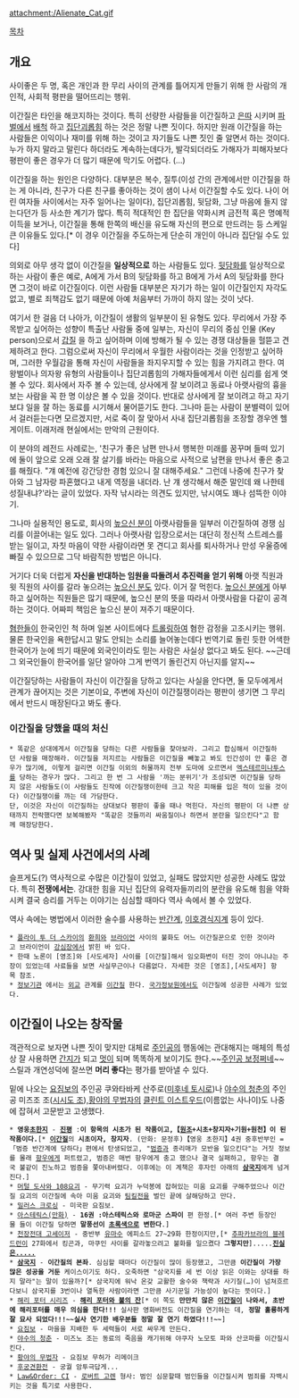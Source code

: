 attachment:/Alienate_Cat.gif

[[목차]]

== 개요 ==
사이좋은 두 명, 혹은 개인과 한 무리 사이의 관계를 틀어지게 만들기 위해 한 사람의 개인적, 사회적 평판을 떨어뜨리는 행위.

이간질은 타인을 해코지하는 것이다. 특히 선량한 사람들을 이간질하고 [[은따]] 시키며 [[파벌]]에서 [[배척]] 하고 [[집단괴롭힘]] 하는 것은 정말 나쁜 짓이다. 하지만 원래 이간질을 하는 사람들은 이익이나 재미를 위해 하는 것이고 자기들도 나쁜 짓인 줄 알면서 하는 것이다. 누가 하지 말라고 말린다 하더라도 계속하는데다가, 발각되더라도 가해자가 피해자보다 평판이 좋은 경우가 더 많기 때문에 막기도 어렵다. (...)

이간질을 하는 원인은 다양하다. 대부분은 복수, 질투(이성 간의 관계에서만 이간질을 하는 게 아니라, 친구가 다른 친구를 좋아하는 것이 샘이 나서 이간질할 수도 있다. 나이 어린 여자들 사이에서는 자주 일어나는 일이다), 집단괴롭힘, 뒷담화, 그냥 마음에 들지 않는다던가 등 사소한 계기가 많다. 특히 적대적인 한 집단을 약화시켜 금전적 혹은 명예적 이득을 보거나, 이간질을 통해 한쪽의 배신을 유도해 자신의 편으로 만드려는 등 스케일 큰 이유들도 있다.[* 이 경우 이간질을 주도하는게 단순히 개인이 아니라 집단일 수도 있다]

의외로 아무 생각 없이 이간질을 '''일상적으로''' 하는 사람들도 있다. [[뒷담화]]를 일상적으로 하는 사람이 좋은 예로, A에게 가서 B의 뒷담화를 하고 B에게 가서 A의 뒷담화를 한다면 그것이 바로 이간질이다. 이런 사람들 대부분은 자기가 하는 일이 이간질인지 자각도 없고, 별로 죄책감도 없기 때문에 아예 처음부터 가까이 하지 않는 것이 낫다.

여기서 한 걸음 더 나아가, 이간질이 생활의 일부분이 된 유형도 있다. 무리에서 가장 주목받고 싶어하는 성향이 특출난 사람둘 중에 일부는, 자신이 무리의 중심 인물 (Key person)으로서 [[갑질]] 을 하고 싶어하며 이에 방해가 될 수 있는 경쟁 대상들을 헐뜯고 견제하려고 한다. 그럼으로써 자신이 무리에서 우월한 사람이라는 것을 인정받고 싶어하며, 그러한 우월감을 통해 자신이 사람들을 좌지우지할 수 있는 힘을 가지려고 한다. 여왕벌이나 의자왕 유형의 사람들이나 집단괴롭힘의 가해자들에게서 이런 심리를 쉽게 엿볼 수 있다. 회사에서 자주 볼 수 있는데, 상사에게 잘 보이려고 동료나 아랫사람의 흉을 보는 사람을 꼭 한 명 이상은 볼 수 있을 것이다. 반대로 상사에게 잘 보이려고 하고 자기보댜 일을 잘 하는 동료를 시기해서 물어뜯기도 한다. 그나마 듣는 사람이 분별력이 있어서 걸러듣는다면 모르겠지만, 서로 죽이 잘 맞아서 사내 집단괴롭힘을 조장할 경우엔 헬게이트. 이래저래 현실에서는 만악의 근원이다.

이 분야의 레전드 사례로는, '친구가 좋은 남편 만나서 행복한 미래를 꿈꾸며 들떠 있기에 둘이 앞으로 오래 오래 잘 살기를 바라는 마음으로 사적으로 남편을 만나서 좋은 충고를 해줬다. "걔 예전에 강간당한 경험 있으니 잘 대해주세요." 그런데 나중에 친구가 찾아와 그 남자랑 파혼했다고 내게 역정을 내더라. 난 걔 생각해서 해준 말인데 왜 나한테 성질내냐?'라는 글이 있었다. 자작 낚시라는 의견도 있지만, 낚시여도 꽤나 섬뜩한 이야기.

그나마 실용적인 용도로, 회사의 [[높으신 분]]이 아랫사람들을 일부러 이간질하여 경쟁 심리를 이끌어내는 일도 있다. 그러나 아랫사람 입장으로서는 대단히 정신적 스트레스를 받는 일이고, 자칫 마음이 약한 사람이라면 못 견디고 회사를 퇴사하거나 만성 우울증에 빠질 수 있으므로 그닥 바람직한 방법은 아니다. 

거기다 더욱 더럽게 '''자신을 반대하는 임원을 따돌려서 추진력을 얻기 위해''' 아랫 직원과 윗 직원의 사이를 갈라 놓으려는 [[높으신 분]]도 있다. 이거 잘 먹힌다. [[높으신 분]]에게 아부하고 싶어하는 직원들은 많기 때문에, 높으신 분의 뜻을 따라서 아랫사람을 다같이 공격하는 것이다. 어짜피 책임은 높으신 분이 져주기 때문이다.

[[혐한]]들이 한국인인 척 하며 일본 사이트에다 [[트롤링]]하여 혐한 감정을 고조시키는 행위. 물론 한국인을 욕한답시고 말도 안되는 소리를 늘어놓는데다 번역기로 돌린 듯한 어색한 한국어가 눈에 띄기 때문에 외국인이라도 믿는 사람은 사실상 없다고 봐도 된다. ~~근데 그 외국인들이 한국어를 일단 알아야 그게 번역기 돌린건지 아닌지를 알지~~

이간질당하는 사람들이 자신이 이간질을 당하고 있다는 사실을 안다면, 둘 모두에게서 관계가 끊어지는 것은 기본이요, 주변에 자신이 이간질쟁이라는 평판이 생기면 그 무리에서 반드시 매장된다고 봐도 좋다. 

=== 이간질을 당했을 때의 처신 ===
 * 똑같은 상대에게서 이간질을 당하는 다른 사람들을 찾아보라. 그리고 합심해서 이간질하던 사람을 매장해라. 이간질을 저지르는 사람들은 이간질을 빼놓고 봐도 인간성이 안 좋은 경우가 많기에, 이렇게 걸리면 이간질 이외의 허물까지 전부 도마에 오르면서 [[엑스테르미나투스]]를 당하는 경우가 많다. 그리고 한 번 그 사람을 '까는 분위기'가 조성되면 이간질을 당하지 않은 사람들도(이 사람들도 진작에 이간질쟁이한테 크고 작은 피해를 입은 적이 있을 것이다) 이간질쟁이를 까는 데 가담한다.
 단, 이것은 자신이 이간질하는 상대보다 평판이 좋을 때나 먹힌다. 자신의 평판이 더 나쁜 상태까지 전락했다면 보복해봤자 "똑같은 것들끼리 싸움질이나 하면서 분란을 일으킨다"고 함께 매장당한다.

== 역사 및 실제 사건에서의 사례 ==
슬프게도(?) 역사적으로 수많은 이간질이 있었고, 실패도 많았지만 성공한 사례도 많았다. 특히 '''전쟁에서는'''. 강대한 힘을 지닌 집단의 유력자들끼리의 분란을 유도해 힘을 약화시켜 결국 승리를 거두는 이야기는 심심할 때마다 역사 속에서 볼 수 있었다.

역사 속에는 병법에서 이러한 술수를 사용하는 [[반간계]], [[이호경식지계]] 등이 있다.

 * [[플라이 투 더 스카이]]의 [[환희#s-2|환희]]와 [[브라이언(가수)|브라이언]] 사이의 불화도 어느 이간질꾼으로 인한 것이라고 브라이언이 [[강심장#s-2|강심장]]에서 밝힌 바 있다.
 * 한때 노론이 [영조]와 [사도세자] 사이를 [이간질]해서 임오화변이 터진 것이 아니냐는 주장이 있었는데 사료들을 보면 사실무근이나 다름없다. 자세한 것은 [영조],[사도세자] 항목 참조.
 * [[정보기관]] 에서는 [[외교]] 관계를 [[이간질]] 한다. [[국가정보원]]에서도 이간질에 성공한 사례가 있었다.

== 이간질이 나오는 창작물 ==
객관적으로 보자면 나쁜 짓이 맞지만 대체로 [[주인공]]의 행동에는 관대해지는 매체의 특성상 잘 사용하면 [[간지]]가 되고 [[멋]]이 되며 똑똑하게 보이기도 한다.~~[[주인공 보정]]쩌네~~ 스릴과 개연성덕에 잘쓰면 '''머리 좋다'''는 평가를 받아낼 수 있다.

밑에 나오는 [[요짐보]]의 주인공 쿠와타바케 산주로([[미후네 토시로]])나 [[야수의 청춘]]의 주인공 미즈조 조([[시시도 조]]),[[황야의 무법자]]의 [[클린트 이스트우드]](이름없는 사나이)도 나중에 잡혀서 고문받고 고생했다. 
 * '''영웅[[초한지]]''' - '''[[진평]]''' :''' 이 항목의 시초가 된 작품이고,【[[원조]]+시초+창지자+기원+원천】이 된 작품이다.'''[* '''[[이간질]]'''의 '''시초이자, 창지자'''. (만화: 문정후)【영웅 초한지】4권 중후반부인 =「범증 반간계에 당하다」편에서 탄생되었고, "[[범증]]과 종리매가 모반을 일으킨다"는 거짓 정보를 몰래 [[항우]]에게 퍼트렸고, 범증은 매번 항우에게 충고 했으나 결국 실패하고, 항우는 결국 불같이 진노하고 범증을 쫓아내버렸다. 이후에는 이 계책은 후자인 아래의 '''[[삼국지]]'''에게 넘겨진다.]
 * [[머털 도사와 108요괴]] - 무기력 요괴가 누덕봉에 잡혀있는 미움 요괴를 구해주었으나 이간질 요괴의 이간질에 속아 미움 요괴와 [[팀킬]]전을 벌인 끝에 살해당하고 만다.
 * [[밀러스 크로싱]] - 미국판 요짐보.
 * [[아스테릭스(만화)]] - '''16권 :아스테릭스와 로마군 스파이''' 편 한정.[* 여러 주변 등장인물 들이 이간질 당하면 '''말풍선이 [[초록색]]으로 변한다'''.]
 * [[천장전대 고세이저]] - 중반부 [[유마수]] 에피소드 27~29화 한정이지만,[* [[추파카브라의 블레드런]]이 27화에서 킹곤과, 마쿠인 사이를 갈라놓으려고 불화를 일으켰다 '''그렇지만'''].....'''[[페이크다 이 병신들아|진실은.....]]'''
 * '''[[삼국지]]''' - '''이간질의 본좌'''. 심심할 때마다 이간질이 많이 등장했고, 그만큼 '''이간질이 가장 많은 성공을 거둔''' 케이스이기도 하다. 오죽하면 "삼국지를 세 번 이상 읽은 이와는 상대를 하지 말라"는 말이 있을까?[* 삼국지에 워낙 온갖 교활한 술수와 책략과 사기질(…)이 넘쳐흐르다보니 삼국지를 3번이나 열독한 사람이라면 그만큼 사기꾼일 가능성이 높다는 뜻이다.]
 * [[해리 포터 시리즈]] - '''[[해리 포터와 불의 잔]]'''[* 이 쪽도 '''만만치 않은 [[이간질]]이 나와서, 초반에 해리포터를 매우 의심을 한다!!!''' 실사판 영화버전도 이간질을 연기하는 데, '''정말 훌륭하게 잘 묘사 되었다!!!~~실사 연기한 배우분들 정말 잘 연기 하였다!!!~~''']
 * [[요짐보]] - 마을을 지배한 두 세력들이 서로 싸우게 만든다.
 * [[야수의 청춘]] - 미즈노 조는 동료의 죽음을 캐기위해 야쿠자 노모토 파와 산코파를 이간질시킨다.
 * [[황야의 무법자]] - 요짐보 무허가 리메이크
 * [[후궁견환전]] - 궁궐 암투극답게...
 * [[Law&Order: CI]] - [[로버트 고렌]] 형사: 범인 심문할때 범인들을 이간질시켜 범죄를 자백시키는 것을 특기로 사용한다.

